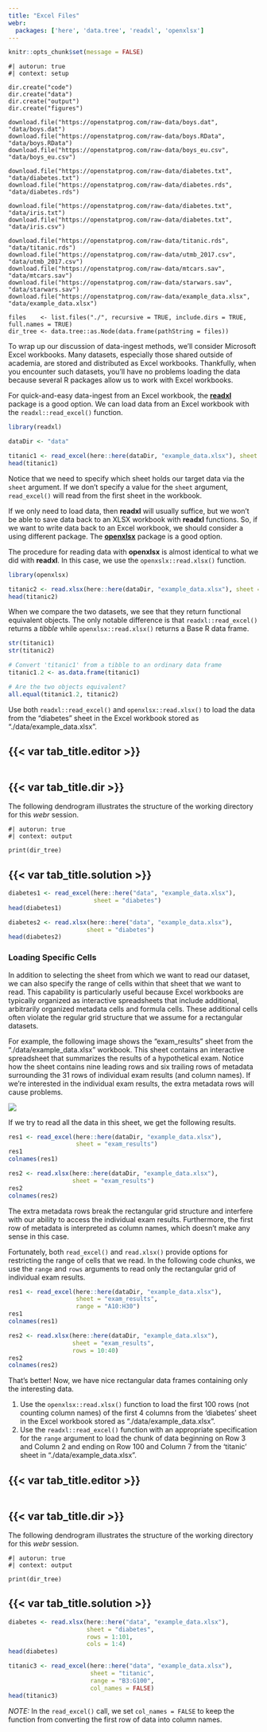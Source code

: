 ```yaml
---
title: "Excel Files"
webr:
  packages: ['here', 'data.tree', 'readxl', 'openxlsx']
---
```


```r
knitr::opts_chunk$set(message = FALSE)
```

```webr-r
#| autorun: true
#| context: setup

dir.create("code")
dir.create("data")
dir.create("output")
dir.create("figures")

download.file("https://openstatprog.com/raw-data/boys.dat", "data/boys.dat")
download.file("https://openstatprog.com/raw-data/boys.RData", "data/boys.RData")
download.file("https://openstatprog.com/raw-data/boys_eu.csv", "data/boys_eu.csv")

download.file("https://openstatprog.com/raw-data/diabetes.txt", "data/diabetes.txt")
download.file("https://openstatprog.com/raw-data/diabetes.rds", "data/diabetes.rds")

download.file("https://openstatprog.com/raw-data/diabetes.txt", "data/iris.txt")
download.file("https://openstatprog.com/raw-data/diabetes.txt", "data/iris.csv")

download.file("https://openstatprog.com/raw-data/titanic.rds", "data/titanic.rds")
download.file("https://openstatprog.com/raw-data/utmb_2017.csv", "data/utmb_2017.csv")
download.file("https://openstatprog.com/raw-data/mtcars.sav", "data/mtcars.sav")
download.file("https://openstatprog.com/raw-data/starwars.sav", "data/starwars.sav")
download.file("https://openstatprog.com/raw-data/example_data.xlsx", "data/example_data.xlsx")

files    <- list.files("./", recursive = TRUE, include.dirs = TRUE, full.names = TRUE)
dir_tree <- data.tree::as.Node(data.frame(pathString = files))
```

To wrap up our discussion of data-ingest methods, we'll consider Microsoft Excel workbooks. Many datasets, especially
those shared outside of academia, are stored and distributed as Excel workbooks. Thankfully, when you encounter such
datasets, you'll have no problems loading the data because several R packages allow us to work with Excel workbooks.

For quick-and-easy data-ingest from an Excel workbook, the [**readxl**][readxl] package is a good option. We can load
data from an Excel workbook with the `readxl::read_excel()` function.

```r
library(readxl)

dataDir <- "data"

titanic1 <- read_excel(here::here(dataDir, "example_data.xlsx"), sheet = "titanic")
head(titanic1)
```

Notice that we need to specify which sheet holds our target data via the `sheet` argument. If we don't specify a value
for the `sheet` argument, `read_excel()` will read from the first sheet in the workbook.

If we only need to load data, then **readxl** will usually suffice, but we won't be able to save data back to an XLSX
workbook with **readxl** functions. So, if we want to write data back to an Excel workbook, we should consider a using
different package. The [**openxlsx**][openxlsx] package is a good option.

The procedure for reading data with **openxlsx** is almost identical to what we did with **readxl**. In this case, we
use the `openxslx::read.xlsx()` function.

```r
library(openxlsx)

titanic2 <- read.xlsx(here::here(dataDir, "example_data.xlsx"), sheet = "titanic")
head(titanic2)
```

When we compare the two datasets, we see that they return functional equivalent objects. The only notable difference is
that `readxl::read_excel()` returns a *tibble* while `openxlsx::read.xlsx()` returns a Base R data frame.

```r
str(titanic1)
str(titanic2)

# Convert 'titanic1' from a tibble to an ordinary data frame
titanic1.2 <- as.data.frame(titanic1)

# Are the two objects equivalent?
all.equal(titanic1.2, titanic2)
```

::: practice

Use both `readxl::read_excel()` and `openxlsx::read.xlsx()` to load the data from the "diabetes" sheet in the Excel
workbook stored as "./data/example_data.xlsx".

:::: {.panel-tabset}

## {{< var tab_title.editor >}}

```webr-r
```

## {{< var tab_title.dir >}}

The following dendrogram illustrates the structure of the working directory for this *webr* session.

```webr-r
#| autorun: true
#| context: output

print(dir_tree)
```

## {{< var tab_title.solution >}}

```r
diabetes1 <- read_excel(here::here("data", "example_data.xlsx"),
                        sheet = "diabetes")
head(diabetes1)

diabetes2 <- read.xlsx(here::here("data", "example_data.xlsx"),
                      sheet = "diabetes")
head(diabetes2)
```
::::

:::

### Loading Specific Cells

In addition to selecting the sheet from which we want to read our dataset, we can also specify the range of cells within
that sheet that we want to read. This capability is particularly useful because Excel workbooks are typically organized
as interactive spreadsheets that include additional, arbitrarily organized metadata cells and formula cells. These
additional cells often violate the regular grid structure that we assume for a rectangular datasets.

For example, the following image shows the "exam_results" sheet from the "./data/example_data.xlsx" workbook. This sheet
contains an interactive spreadsheet that summarizes the results of a hypothetical exam. Notice how the sheet contains
nine leading rows and six trailing rows of metadata surrounding the 31 rows of individual exam results (and column
names). If we're interested in the individual exam results, the extra metadata rows will cause problems.

![](/assets/images/exam_results_sheet.png)

If we try to read all the data in this sheet, we get the following results.

```r
res1 <- read_excel(here::here(dataDir, "example_data.xlsx"),
                   sheet = "exam_results")
res1
colnames(res1)

res2 <- read.xlsx(here::here(dataDir, "example_data.xlsx"),
                  sheet = "exam_results")
res2
colnames(res2)
```

The extra metadata rows break the rectangular grid structure and interfere with our ability to access the individual
exam results. Furthermore, the first row of metadata is interpreted as column names, which doesn't make any sense in
this case.

Fortunately, both `read_excel()` and `read.xlsx()` provide options for restricting the range of cells that we read. In
the following code chunks, we use the `range` and `rows` arguments to read only the rectangular grid of individual exam
results.

```r
res1 <- read_excel(here::here(dataDir, "example_data.xlsx"),
                   sheet = "exam_results",
                   range = "A10:H30")
res1
colnames(res1)

res2 <- read.xlsx(here::here(dataDir, "example_data.xlsx"),
                  sheet = "exam_results",
                  rows = 10:40)
res2
colnames(res2)
```

That's better! Now, we have nice rectangular data frames containing only the interesting data.

::: practice

1. Use the `openxlsx::read.xlsx()` function to load the first 100 rows (not counting column names) of the first 4
   columns from the 'diabetes' sheet in the Excel workbook stored as "./data/example_data.xlsx".
1. Use the `readxl::read_excel()` function with an appropriate specification for the `range` argument to load the chunk
   of data beginning on Row 3 and Column 2 and ending on Row 100 and Column 7 from the 'titanic' sheet in
   "./data/example_data.xlsx".

:::: {.panel-tabset}

## {{< var tab_title.editor >}}

```webr-r
```

## {{< var tab_title.dir >}}

The following dendrogram illustrates the structure of the working directory for this *webr* session.

```webr-r
#| autorun: true
#| context: output

print(dir_tree)
```

## {{< var tab_title.solution >}}

```r
diabetes <- read.xlsx(here::here("data", "example_data.xlsx"),
                      sheet = "diabetes",
                      rows = 1:101,
                      cols = 1:4)
head(diabetes)

titanic3 <- read_excel(here::here("data", "example_data.xlsx"),
                       sheet = "titanic",
                       range = "B3:G100",
                       col_names = FALSE)
head(titanic3)
```

*NOTE:* In the `read_excel()` call, we set `col_names = FALSE` to keep the function from converting the first row of
data into column names.

::::

:::

[readxl]: https://readxl.tidyverse.org/
[openxlsx]: https://cran.r-project.org/web/packages/openxlsx/index.html
